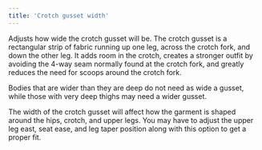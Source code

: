 ```yaml
---
title: 'Crotch gusset width'
---
```


Adjusts how wide the crotch gusset will be. The crotch gusset is a rectangular
strip of fabric running up one leg, across the crotch fork, and down the other
leg. It adds room in the crotch, creates a stronger outfit by avoiding the
4-way seam normally found at the crotch fork, and greatly reduces the need for
scoops around the crotch fork.

Bodies that are wider than they are deep do not need as wide a gusset, while
those with very deep thighs may need a wider gusset.

The width of the crotch gusset will affect how the garment is shaped around the
hips, crotch, and upper legs. You may have to adjust the upper leg east, seat
ease, and leg taper position along with this option to get a proper fit.
